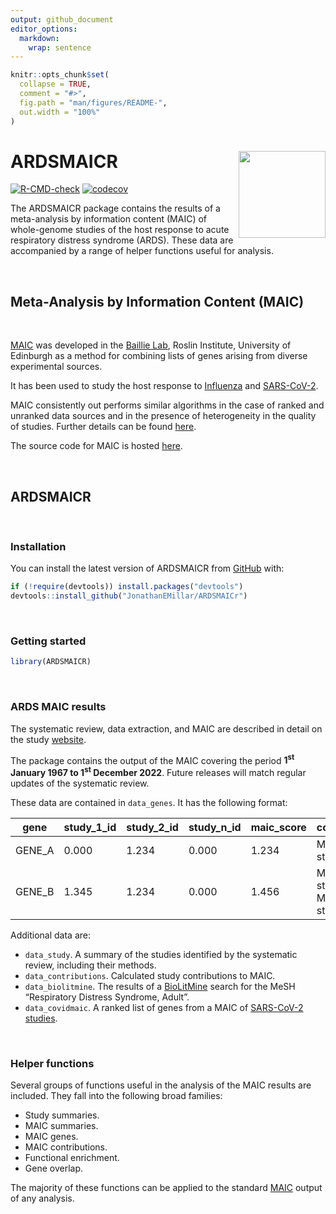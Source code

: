```yaml
---
output: github_document
editor_options: 
  markdown: 
    wrap: sentence
---
```


<!-- README.md is generated from README.Rmd. Please edit that file -->

```r
knitr::opts_chunk$set(
  collapse = TRUE,
  comment = "#>",
  fig.path = "man/figures/README-",
  out.width = "100%"
)
```

# ARDSMAICR <img src="man/figures/logo.png" align="right" height="139"/>

<!-- badges: start -->

[![R-CMD-check](https://github.com/JonathanEMillar/ARDSMAICr/actions/workflows/R-CMD-check.yaml/badge.svg)](https://github.com/JonathanEMillar/ARDSMAICr/actions/workflows/R-CMD-check.yaml) [![codecov](https://codecov.io/gh/JonathanEMillar/ARDSMAICr/branch/main/graph/badge.svg?token=5ILIXWJ542)](https://codecov.io/gh/JonathanEMillar/ARDSMAICr)

<!-- badges: end -->

The ARDSMAICR package contains the results of a meta-analysis by information content (MAIC) of whole-genome studies of the host response to acute respiratory distress syndrome (ARDS).
These data are accompanied by a range of helper functions useful for analysis.

<br />

## Meta-Analysis by Information Content (MAIC)

<br />

[MAIC](https://github.com/baillielab/maic) was developed in the [Baillie Lab](https://baillielab.net), Roslin Institute, University of Edinburgh as a method for combining lists of genes arising from diverse experimental sources.

It has been used to study the host response to [Influenza](https://doi.org/10.1038/s41467-019-13965-x) and [SARS-CoV-2](https://doi.org/10.1038/s41586-020-03065-y).

MAIC consistently out performs similar algorithms in the case of ranked and unranked data sources and in the presence of heterogeneity in the quality of studies.
Further details can be found [here](https://doi.org/10.1093/bioinformatics/btac621).

The source code for MAIC is hosted [here](https://github.com/baillielab/maic).

<br />

## ARDSMAICR

<br />

### Installation

You can install the latest version of ARDSMAICR from [GitHub](https://github.com/) with:

```r
if (!require(devtools)) install.packages("devtools")
devtools::install_github("JonathanEMillar/ARDSMAICr")
```

<br />

### Getting started

```r
library(ARDSMAICR)
```

<br />

### ARDS MAIC results

The systematic review, data extraction, and MAIC are described in detail on the study [website](https://ardsmaic.site44.com).

The package contains the output of the MAIC covering the period **1^st^ January 1967 to 1^st^ December 2022**.
Future releases will match regular updates of the systematic review.

These data are contained in `data_genes`.
It has the following format:

| gene   | study_1\_id | study_2\_id | study_n\_id | maic_score | contributors                                |
|-----------|-----------|-----------|-----------|-----------|-------------------|
| GENE_A | 0.000       | 1.234       | 0.000       | 1.234      | METHOD_1: study_2\_id                       |
| GENE_B | 1.345       | 1.234       | 0.000       | 1.456      | METHOD_1: study_2\_id, METHOD_2: study_id_1 |

Additional data are:

-   `data_study`. A summary of the studies identified by the systematic review, including their methods.
-   `data_contributions`. Calculated study contributions to MAIC.
-   `data_biolitmine`. The results of a [BioLitMine]() search for the MeSH "Respiratory Distress Syndrome, Adult".
-   `data_covidmaic`. A ranked list of genes from a MAIC of [SARS-CoV-2 studies]().

<br />

### Helper functions

Several groups of functions useful in the analysis of the MAIC results are included.
They fall into the following broad families:

-   Study summaries.
-   MAIC summaries.
-   MAIC genes.
-   MAIC contributions.
-   Functional enrichment.
-   Gene overlap.

The majority of these functions can be applied to the standard [MAIC](https://github.com/baillielab/maic) output of any analysis.
